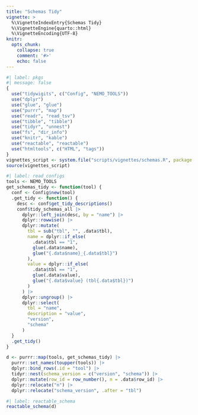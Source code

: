 ```yaml
---
title: "Schemas Tidy"
vignette: >
  %\VignetteIndexEntry{Schemas Tidy}
  %\VignetteEngine{quarto::html}
  %\VignetteEncoding{UTF-8}
knitr:
  opts_chunk:
    collapse: true
    comment: '#>'
    echo: false
---
```


```r
#| label: pkgs
#| message: false
{
  use("tidywigits", c("Config", "NEMO_TOOLS"))
  use("dplyr")
  use("glue", "glue")
  use("purrr", "map")
  use("readr", "read_tsv")
  use("tibble", "tibble")
  use("tidyr", "unnest")
  use("fs", "dir_info")
  use("knitr", "kable")
  use("reactable", "reactable")
  use("htmltools", c("HTML", "tags"))
}
vignettes_script <- system.file("scripts/vignettes/schemas.R", package = "tidywigits")
source(vignettes_script)
```

```r
#| label: read_configs
tools <- NEMO_TOOLS
get_schemas_tidy <- function(tool) {
  conf <- Config$new(tool)
  .get_tidy <- function() {
    desc <- conf$get_tidy_descriptions()
    conf$tidy_schemas_all |>
      dplyr::left_join(desc, by = "name") |>
      dplyr::rowwise() |>
      dplyr::mutate(
        tbl = sub("tbl", "", .data$tbl),
        name = dplyr::if_else(
          .data$tbl == "1",
          glue(.data$name),
          glue("{.data$name}_{.data$tbl}")
        ),
        value = dplyr::if_else(
          .data$tbl == "1",
          glue(.data$value),
          glue("{.data$value} (tbl{.data$tbl})")
        )
      ) |>
      dplyr::ungroup() |>
      dplyr::select(
        tbl = "name",
        description = "value",
        "version",
        "schema"
      )
  }
  .get_tidy()
}

d <- purrr::map(tools, get_schemas_tidy) |>
  purrr::set_names(toupper(tools)) |>
  dplyr::bind_rows(.id = "tool") |>
  tidyr::nest(schema_version = c("version", "schema")) |>
  dplyr::mutate(row_id = row_number(), n = .data$row_id) |>
  dplyr::relocate("n") |>
  dplyr::relocate("schema_version", .after = "tbl")
```

```r
#| label: reactable_schema
reactable_schema(d)
```

